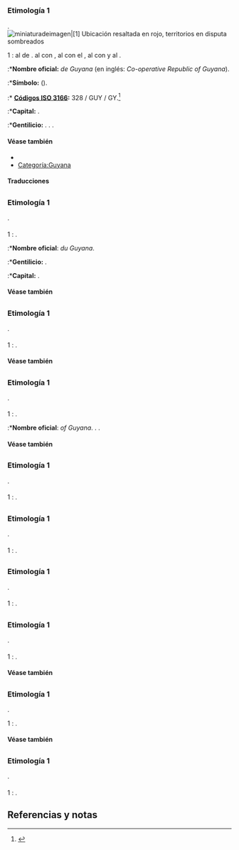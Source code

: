 == {{lengua|es}} ==
{{pron-graf|1audio1=LL-Q1321 (spa)-Rodelar-Guyana.wav|v1=Guayana|p1=Guyena}}

=== Etimología 1 ===
{{etimología}}.
{{inflect.es.sust.sing.tantum}}
[[Archivo:Guyana in its region (disputed hatched).svg|miniaturadeimagen|[1] Ubicación resaltada en rojo, territorios en disputa sombreados]]
;1 {{csem|países}}: {{plm|país}} {{l|es|ubicado}} al {{l|es|noreste}} de {{l|es|Sudamérica}}. {{l|es|limitar|Limita}} al {{l|es|oeste}} con {{l|es|Venezuela}}, al {{l|es|norte}} con el {{l|es|océano Atlántico}}, al {{l|es|este}} con {{l|es|Surinam}} y al {{l|es|sur}} {{l|es|Brasil}}.
:*'''Nombre oficial:''' ''{{plm|república}} {{l|es|cooperativo|Cooperativa}} de Guyana'' (en inglés: ''Co-operative Republic of Guyana'').
:*'''Símbolo:''' {{l|mul|🇬🇾}} ({{l|es|emoji}}).
:* '''[[Wikipedia:es:ISO 3166|Códigos ISO 3166]]:''' 328 / GUY / GY.<ref>{{ISO3166|GY}}</ref>
:*'''Capital:''' {{l|es|Georgetown}}.
:*'''Gentilicio:''' {{l|es|guyanés}}.
{{relacionado|tit=Idioma oficial|inglés}}.
{{relacionado|tit=Moneda|dólar}}.

==== Véase también ====
* {{l|es|Guayana Francesa}}
* [[:Categoría:Guyana|Categoría:Guyana]]
{{Commons}}
{{w}}
{{Wikinoticias}}
{{Wikiviajes}}

==== Traducciones ====
{{trad-arriba}}
{{t|af|a1=1|t1=Guyana}}
{{t|ay|a1=1|t1=Wayana}}
{{t|sh|a1=1|t1=Gvajana|a2=1|t2=Гвајана}}
{{t|sq|a1=1|t1=Guiana}}
{{t|de|a1=1|t1=Guyana}}
{{t|ar|t1=غويانا|a1=1}}
{{t|an|a1=1|t1=Guyana}}
{{t|ast|a1=1|t1=Guyana}}
{{t|az|a1=1|t1=Qayana}}
{{t|nds-de|a1=1|t1=Guyana}}
{{t|dsb|a1=1|t1=Guyana}}
{{t|bn|a1=1|t1=গায়ানা}}
{{t|be|a1=1|t1=Гаяна}}
{{t|br|a1=1|t1=Guyana}}
{{t|bg|a1=1|t1=Гвиана}}
{{t|ca|a1=1|t1=Guyana}}
{{t|ceb|a1=1|t1=Guyana}}
{{t|cs|a1=1|t1=Guyana}}
{{t|cv|a1=1|t1=Гайана}}
{{t|ko|a1=1|t1=가이아나}}
{{t|kw|a1=1|t1=Gwayana}}
{{t|ht|a1=1|t1=Giyàn}}
{{t|da|a1=1|t1=Guyana}}
{{t|dv|t1=ގުޔާނާ|a1=1}}
{{t|sl|a1=1|t1=Gvajana}}
{{t|eo|a1=1|t1=Gujano}}
{{t|et|a1=1|t1=Guyana}}
{{t|eu|a1=1|t1=Guyana}}
{{t|ee|a1=1|t1=Guyana}}
{{t|fi|a1=1|t1=Guyana}}
{{t|fr|a1=1|t1=Guyana}}
{{t|frp|a1=1|t1=Guyana}}
{{t|fy|a1=1|t1=Guyana}}
{{t|gd|a1=1|t1=Guiana}}
{{t|cy|a1=1|t1=Guyana}}
{{t|gl|a1=1|t1=Guyana}}
{{t|ka|a1=1|t1=გაიანა}}
{{t|el|a1=1|t1=Γουιάνα}}
{{t|kl|a1=1|t1=Guyana}}
{{t|gn|a1=1|t1=Gujána}}
{{t|he|t1=גיאנה|a1=1}}
{{t|hu|a1=1|t1=Guyana}}
{{t|io|a1=1|t1=Guyana}}
{{t|id|a1=1|t1=Guyana}}
{{t|en|a1=1|t1=Guyana}}
{{t|ia|a1=1|t1=Guyana}}
{{t|is|a1=1|t1=Gvæjana}}
{{t|it|a1=1|t1=Guyana|g1=f}}
{{t|ja|a1=1|t1=ガイアナ}}
{{t|jv|a1=1|t1=Guyana}}
{{t|kn|a1=1|t1=ಗಯಾನ}}
{{t|kk|a1=1|t1=Ғайана}}
{{t|ku|a1=1|t1=Guyana}}
{{t|la|a1=1|t1=Guiana}}
{{t|lv|a1=1|t1=Gajāna}}
{{t|lij|a1=1|t1=Guyana}}
{{t|lt|a1=1|t1=Gajana}}
{{t|lmo|a1=1|t1=Gujana}}
{{t|lb|a1=1|t1=Guyana}}
{{t|ml|a1=1|t1=ഗയാന}}
{{t|ms|a1=1|t1=Guyana}}
{{t|zh|a1=1|t1=圭亚那}}
{{t|gv|a1=1|t1=Geeaaney}}
{{t|mr|a1=1|t1=गियाना}}
{{t|mn|a1=1|t1=Гайана}}
{{t|nhn|a1=1|t1=Guyana}}
{{t|nch|a1=1|t1=Guyana}}
{{t|na|a1=1|t1=Guyana}}
{{t|nl|a1=1|t1=Guyana}}
{{t|no|a1=1|t1=Guyana}}
{{t|nn|a1=1|t1=Guyana}}
{{t|nov|a1=1|t1=Guyana}}
{{t|oc|a1=1|t1=Guyana}}
{{t|os|a1=1|t1=Гайанæ}}
{{t|pam|a1=1|t1=Guyana}}
{{t|ps|t1=ګيانا|a1=1}}
{{t|fa|t1=گویان|a1=1}}
{{t|pms|a1=1|t1=Gujan-a}}
{{t|pl|a1=1|t1=Gujana}}
{{t|pt|a1=1|t1=Guiana}}
{{t|quz|a1=1|t1=Wayana}}
{{t|ro|a1=1|t1=Guyana}}
{{t|ru|a1=1|t1=Гайана}}
{{t|se|a1=1|t1=Guyana}}
{{t|sgs|a1=1|t1=Gajana}}
{{t|sa|a1=1|t1=गयाना}}
{{t|sc|a1=1|t1=Guyana}}
{{t|sv|a1=1|t1=Guyana}}
{{t|sw|a1=1|t1=Guyana}}
{{t|th|a1=1|t1=ประเทศกายอานา}}
{{t|tl|a1=1|t1=Guyana}}
{{t|ta|a1=1|t1=கயானா}}
{{t|crh|a1=1|t1=Gayana}}
{{t|tet|a1=1|t1=Giana}}
{{t|tr|a1=1|t1=Guyana}}
{{t|uk|a1=1|t1=Гаяна|a2=1|t3=Ґаяна|a3=1|t4=Ґаяна|a5=1|t5=Гайана}}
{{t|ug|t1=گايانا|a1=1}}
{{t|uz|a1=1|t1=Guyana}}
{{t|vi|a1=1|t1=Guyana}}
{{t|vo|a1=1|t1=Gvayän}}
{{t|wo|a1=1|t1=Guyaana}}
{{t|yi|t1=גויאנע|a1=1}}
{{trad-abajo}}

== {{lengua|fr}} ==
{{pron-graf|leng=fr}}

=== Etimología 1 ===
{{etimología|leng=fr}}.

==== {{sustantivo propio|fr}} ====
;1 {{csem|países|leng=fr}}: {{plm|Guyana}}.
:*'''Nombre oficial''': ''{{plm|république|fr}} {{l|fr|coopérative}} du Guyana''.
:*'''Gentilicio:''' {{l|fr|guyanien}}.
:*'''Capital:''' {{l|fr|Georgetown}}.

==== Véase también ====
{{Wikipedia|leng=fr}}

== {{lengua|fy}} ==
{{pron-graf|leng=fy}}

=== Etimología 1 ===
{{etimología|leng=fy}}.

==== {{sustantivo propio|fy}} ====
;1 {{csem|países|leng=fy}}: {{plm}}.

==== Véase también ====
{{Wikipedia|idioma=fy}}

== {{lengua|en}} ==
{{pron-graf|leng=en}}

=== Etimología 1 ===
{{etimología|leng=en}}.

==== {{sustantivo propio|en}} ====
;1 {{csem|países|leng=en}}: {{plm|Guyana}}.
:*'''Nombre oficial''': ''{{plm|co-operative|en}} {{plm|republic|en}} of Guyana''.
{{relacionado|leng=en|tit=Gentilicio|Guyanese}}.
{{relacionado|leng=en|tit=Capital|Georgetown}}.

==== Véase también ====
{{Wikipedia|idioma=en}}

== {{lengua|yua}} ==
{{pron-graf|leng=yua}}

=== Etimología 1 ===
{{etimología|leng=yua}}.

==== {{sustantivo propio|yua}} ====
;1 {{csem|países|leng=yua}}: {{plm}}.

== {{lengua|nch}} ==
{{pron-graf|leng=nch}}

=== Etimología 1 ===
{{etimología|leng=nch}}.

==== {{sustantivo propio|nch}} ====
;1 {{csem|países|leng=nch}}: {{plm|Guyana}}.

== {{lengua|nhw}} ==
{{pron-graf|leng=nhw}}

=== Etimología 1 ===
{{etimología|leng=nhw}}.

==== {{sustantivo propio|nhw}} ====
;1 {{csem|países|leng=nhw}}: {{plm|Guyana}}.

== {{lengua|nl}} ==
{{pron-graf|leng=nl}}

=== Etimología 1 ===
{{etimología|leng=nl}}.

==== {{sustantivo propio|nl}} ====
;1 {{csem|países|leng=nl}}: {{plm}}.

==== Véase también ====
{{Wikipedia|idioma=nl}}

== {{lengua|oc}} ==
{{pron-graf|leng=oc|p1=Guiana}}

=== Etimología 1 ===
{{etimología|leng=oc}}.
;1 {{csem|países|leng=oc}}: {{plm|Guyana}}.

==== Véase también ====
{{Wikipedia|idioma=oc}}

== {{lengua|zai}} ==
{{pron-graf|leng=zai}}

=== Etimología 1 ===
{{etimología|leng=zai}}.

==== {{sustantivo propio|zai}} ====
;1 {{csem|países|leng=zai}}: {{plm|Guyana}}.

== Referencias y notas ==
<references />
